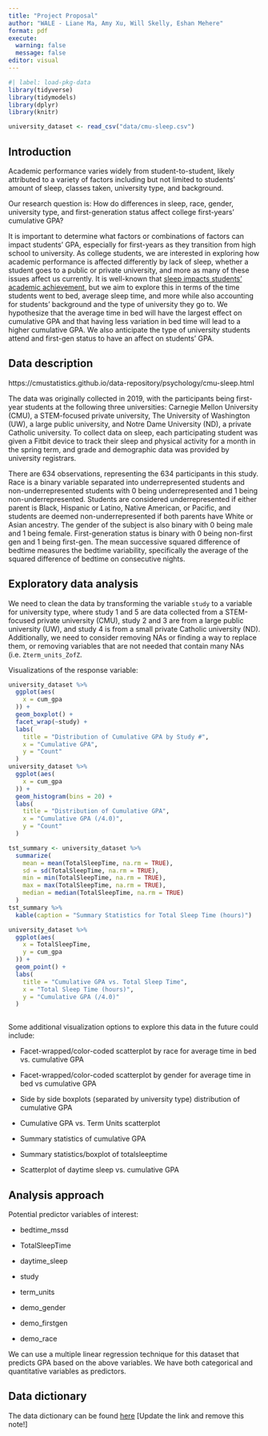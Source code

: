 ```yaml
---
title: "Project Proposal"
author: "WALE - Liane Ma, Amy Xu, Will Skelly, Eshan Mehere"
format: pdf
execute: 
  warning: false
  message: false
editor: visual
---
```


```r
#| label: load-pkg-data
library(tidyverse)
library(tidymodels)
library(dplyr)
library(knitr)

university_dataset <- read_csv("data/cmu-sleep.csv")
```

## Introduction

Academic performance varies widely from student-to-student, likely attributed to a variety of factors including but not limited to students’ amount of sleep, classes taken, university type, and background.

Our research question is: How do differences in sleep, race, gender, university type, and first-generation status affect college first-years’ cumulative GPA?

It is important to determine what factors or combinations of factors can impact students’ GPA, especially for first-years as they transition from high school to university. As college students, we are interested in exploring how academic performance is affected differently by lack of sleep, whether a student goes to a public or private university, and more as many of these issues affect us currently. It is well-known that [sleep impacts students’ academic achievement](https://www.ncbi.nlm.nih.gov/pmc/articles/PMC7381801/), but we aim to explore this in terms of the time students went to bed, average sleep time, and more while also accounting for students’ background and the type of university they go to. We hypothesize that the average time in bed will have the largest effect on cumulative GPA and that having less variation in bed time will lead to a higher cumulative GPA. We also anticipate the type of university students attend and first-gen status to have an affect on students' GPA.

## Data description

https://cmustatistics.github.io/data-repository/psychology/cmu-sleep.html

The data was originally collected in 2019, with the participants being first-year students at the following three universities: Carnegie Mellon University (CMU), a STEM-focused private university, The University of Washington (UW), a large public university, and Notre Dame University (ND), a private Catholic university. To collect data on sleep, each participating student was given a Fitbit device to track their sleep and physical activity for a month in the spring term, and grade and demographic data was provided by university registrars.

There are 634 observations, representing the 634 participants in this study. Race is a binary variable separated into underrepresented students and non-underrepresented students with 0 being underrepresented and 1 being non-underrepresented. Students are considered underrepresented if either parent is Black, Hispanic or Latino, Native American, or Pacific, and students are deemed non-underrepresented if both parents have White or Asian ancestry. The gender of the subject is also binary with 0 being male and 1 being female. First-generation status is binary with 0 being non-first gen and 1 being first-gen. The mean successive squared difference of bedtime measures the bedtime variability, specifically the average of the squared difference of bedtime on consecutive nights.



## Exploratory data analysis

We need to clean the data by transforming the variable `study` to a variable for university type, where study 1 and 5 are data collected from a STEM-focused private university (CMU), study 2 and 3 are from a large public university (UW), and study 4 is from a small private Catholic university (ND). Additionally, we need to consider removing NAs or finding a way to replace them, or removing variables that are not needed that contain many NAs (i.e. `Zterm_units_ZofZ`.

Visualizations of the response variable:

```r
university_dataset %>% 
  ggplot(aes(
    x = cum_gpa
  )) +
  geom_boxplot() +
  facet_wrap(~study) +
  labs(
    title = "Distribution of Cumulative GPA by Study #",
    x = "Cumulative GPA",
    y = "Count"
  )
university_dataset %>% 
  ggplot(aes(
    x = cum_gpa
  )) +
  geom_histogram(bins = 20) +
  labs(
    title = "Distribution of Cumulative GPA",
    x = "Cumulative GPA (/4.0)",
    y = "Count"
  )

tst_summary <- university_dataset %>%
  summarize(
    mean = mean(TotalSleepTime, na.rm = TRUE),
    sd = sd(TotalSleepTime, na.rm = TRUE),
    min = min(TotalSleepTime, na.rm = TRUE),
    max = max(TotalSleepTime, na.rm = TRUE),
    median = median(TotalSleepTime, na.rm = TRUE)
  )
tst_summary %>% 
  kable(caption = "Summary Statistics for Total Sleep Time (hours)")

university_dataset %>% 
  ggplot(aes(
    x = TotalSleepTime,
    y = cum_gpa
  )) + 
  geom_point() +
  labs(
    title = "Cumulative GPA vs. Total Sleep Time",
    x = "Total Sleep Time (hours)",
    y = "Cumulative GPA (/4.0)"
  )
   
```

Some additional visualization options to explore this data in the future could include:

-   Facet-wrapped/color-coded scatterplot by race for average time in bed vs. cumulative GPA

<!-- -->

-   Facet-wrapped/color-coded scatterplot by gender for average time in bed vs cumulative GPA

-   Side by side boxplots (separated by university type) distribution of cumulative GPA 

-   Cumulative GPA vs. Term Units scatterplot 

-   Summary statistics of cumulative GPA

-   Summary statistics/boxplot of totalsleeptime

-   Scatterplot of daytime sleep vs. cumulative GPA

## Analysis approach

Potential predictor variables of interest: 

-   bedtime_mssd

-   TotalSleepTime

-   daytime_sleep

-   study

-   term_units

-   demo_gender

-   demo_firstgen

-   demo_race

We can use a multiple linear regression technique for this dataset that predicts GPA based on the above variables. We have both categorical and quantitative variables as predictors.

## Data dictionary

The data dictionary can be found [here](ADD%20LINK!!!) \[Update the link and remove this note!\]

